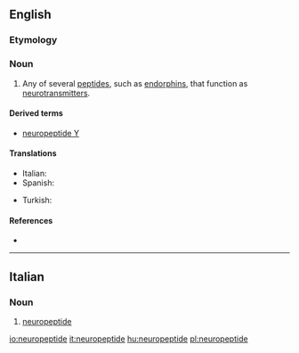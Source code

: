 ==English==

===Etymology===
{{prefix|neuro|peptide|lang=en}}
{{wikipedia}}

===Noun===
{{en-noun}}

# {{label|en|neurotransmitter}} Any of several [[peptide]]s, such as [[endorphin]]s, that function as [[neurotransmitter]]s.

====Derived terms====
* [[neuropeptide Y]]

====Translations====
{{trans-top|peptide that function as a neurotransmitter}}
* Italian: {{t+|it|neuropeptide|m}}
* Spanish: {{t|es|neuropéptido|m}}
{{trans-mid}}
* Turkish: {{t|tr|nöropeptit}}
{{trans-bottom}}

====References====
* {{reference-book
|last=Mains|first=Richard E.|coauthors=Eipper, Betty A.
|editor=Siegel, George J., ''et al.''
|title=Basic Neurochemistry
|url=http://www.ncbi.nlm.nih.gov/bookshelf/br.fcgi?book=bnchm
|accessdate=5 December 2009
|accessyear=2009
|edition=Sixth edition
|year=1999
|publisher=Lippincott, Williams and Wilkins
|chapter=Peptides
|chapterurl=http://www.ncbi.nlm.nih.gov/bookshelf/br.fcgi?book=bnchm&part=A1291#A1318
}}

----

==Italian==

===Noun===
{{it-noun|m}}

# [[#English|neuropeptide]]

[[io:neuropeptide]]
[[it:neuropeptide]]
[[hu:neuropeptide]]
[[pl:neuropeptide]]